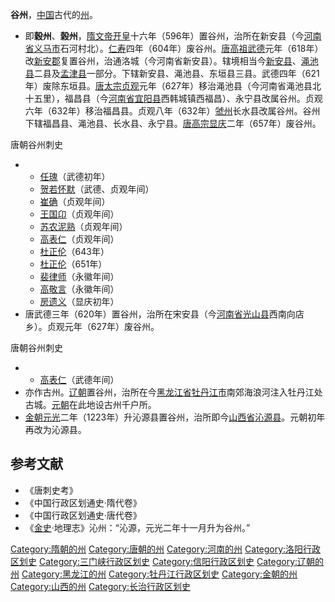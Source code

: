 '''谷州'''，[[中国|中国]]古代的[[州|州]]。
*即'''穀州'''、'''榖州'''，[[隋文帝|隋文帝]][[开皇|开皇]]十六年（596年）置谷州，治所在新安县（今[[河南省|河南省]][[义马市|义马市]]石河村北）。[[仁寿_(隋朝)|仁寿]]四年（604年）废谷州。[[唐高祖|唐高祖]][[武德|武德]]元年（618年）改[[新安郡|新安郡]]复置谷州，治通洛城（今河南省新安县）。辖境相当今[[新安县|新安县]]、[[渑池县|渑池县]]二县及[[孟津县|孟津县]]一部分。下辖新安县、渑池县、东垣县三县。武德四年（621年）废除东垣县。[[唐太宗|唐太宗]][[贞观_(唐朝)|贞观]]元年（627年）移治渑池县（今河南省渑池县北十五里），福昌县（今[[河南省|河南省]][[宜阳县|宜阳县]]西韩城镇西福昌）、永宁县改属谷州。贞观六年（632年）移治福昌县。贞观八年（632年）[[虢州|虢州]]长水县改属谷州。谷州下辖福昌县、渑池县、长水县、永宁县。[[唐高宗|唐高宗]][[显庆|显庆]]二年（657年）废谷州。
;唐朝谷州刺史
**[[任瑰|任瑰]]（武德初年）
**[[贺若怀默|贺若怀默]]（武德、贞观年间）
**[[崔确|崔确]]（贞观年间）
**[[王国卬|王国卬]]（贞观年间）
**[[苏农泥熟|苏农泥熟]]（贞观年间）
**[[高表仁|高表仁]]（贞观年间）
**[[杜正伦|杜正伦]]（643年）
**[[杜正伦|杜正伦]]（651年）
**[[裴律师|裴律师]]（永徽年间）
**[[高敬言|高敬言]]（永徽年间）
**[[房遗义|房遗义]]（显庆初年）
*唐武德三年（620年）置谷州，治所在宋安县（今[[河南省|河南省]][[光山县|光山县]]西南向店乡）。贞观元年（627年）废谷州。
;唐朝谷州刺史
**[[高表仁|高表仁]]（武德年间）
*亦作古州。[[辽朝|辽朝]]置谷州，治所在今[[黑龙江省|黑龙江省]][[牡丹江市|牡丹江市]]南郊海浪河注入牡丹江处古城。[[元朝|元朝]]在此地设古州千户所。
*[[金朝|金朝]][[元光_(金朝)|元光]]二年（1223年）升沁源县置谷州，治所即今[[山西省|山西省]][[沁源县|沁源县]]。元朝初年再改为沁源县。
==参考文献==
*《唐刺史考》
*《中国行政区划通史·隋代卷》
*《中国行政区划通史·唐代卷》
*《[[金史|金史]]·地理志》沁州：“沁源，元光二年十一月升为谷州。”
{{DEFAULTSORT:G}}
[[Category:隋朝的州|Category:隋朝的州]] 
[[Category:唐朝的州|Category:唐朝的州]]
[[Category:河南的州|Category:河南的州]] 
[[Category:洛阳行政区划史|Category:洛阳行政区划史]]
[[Category:三门峡行政区划史|Category:三门峡行政区划史]]
[[Category:信阳行政区划史|Category:信阳行政区划史]]
[[Category:辽朝的州|Category:辽朝的州]]
[[Category:黑龙江的州|Category:黑龙江的州]] 
[[Category:牡丹江行政区划史|Category:牡丹江行政区划史]]
[[Category:金朝的州|Category:金朝的州]] 
[[Category:山西的州|Category:山西的州]] 
[[Category:长治行政区划史|Category:长治行政区划史]]